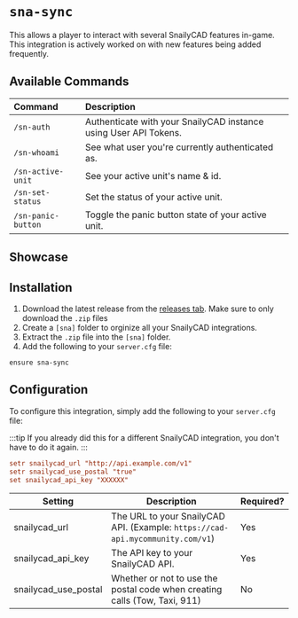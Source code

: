 # `sna-sync`

This allows a player to interact with several SnailyCAD features in-game. This integration is actively worked on with new features being added frequently.

## Available Commands

| Command            | Description                                                      |
| :----------------- | :--------------------------------------------------------------- |
| `/sn-auth`         | Authenticate with your SnailyCAD instance using User API Tokens. |
| `/sn-whoami`       | See what user you're currently authenticated as.                 |
| `/sn-active-unit`  | See your active unit's name & id.                                |
| `/sn-set-status`   | Set the status of your active unit.                              |
| `/sn-panic-button` | Toggle the panic button state of your active unit.               |

## Showcase

## Installation

1. Download the latest release from the [releases tab](https://github.com/SnailyCAD/fivem-integrations/releases/latest). Make sure to only download the `.zip` files
2. Create a `[sna]` folder to orginize all your SnailyCAD integrations.
3. Extract the `.zip` file into the `[sna]` folder.
4. Add the following to your `server.cfg` file:

```
ensure sna-sync
```

## Configuration

To configure this integration, simply add the following to your `server.cfg` file:

:::tip
If you already did this for a different SnailyCAD integration, you don't have to do it again.
:::

```cfg
setr snailycad_url "http://api.example.com/v1"
setr snailycad_use_postal "true"
set snailycad_api_key "XXXXXX"
```

| Setting              | Description                                                                    | Required? |
| -------------------- | ------------------------------------------------------------------------------ | --------- |
| snailycad_url        | The URL to your SnailyCAD API. (Example: `https://cad-api.mycommunity.com/v1`) | Yes       |
| snailycad_api_key    | The API key to your SnailyCAD API.                                             | Yes       |
| snailycad_use_postal | Whether or not to use the postal code when creating calls (Tow, Taxi, 911)     | No        |
